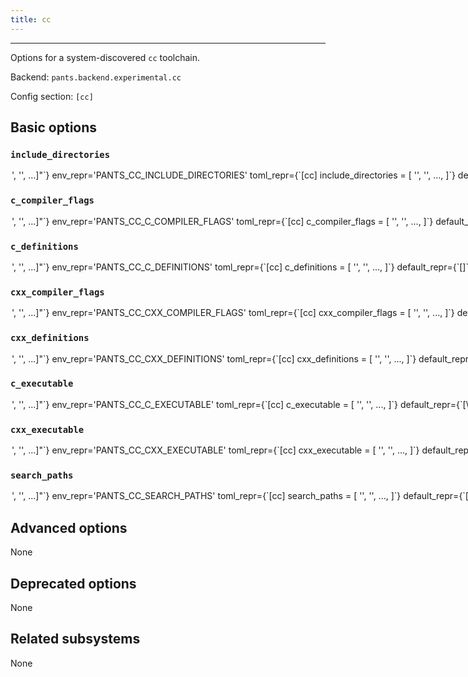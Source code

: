 ```yaml
---
title: cc
---
```



---

Options for a system-discovered `cc` toolchain.

Backend: <span className="color--primary">`pants.backend.experimental.cc`</span>

Config section: <span className="color--primary">`[cc]`</span>

<span className={styles.options}>

## Basic options

### `include_directories`

<Option
  cli_repr={`--cc-include-directories="['<str>', '<str>', ...]"`}
  env_repr='PANTS_CC_INCLUDE_DIRECTORIES'
  toml_repr={`[cc]
include_directories = [
    '<str>',
    '<str>',
    ...,
]`}
  default_repr={`[]`}
>

A list of include directories passed to the compiler. Will be prefixed by -I at the command line. These flags are merged with the target-level includes, with the target-level includes taking precedence.

</Option>

### `c_compiler_flags`

<Option
  cli_repr={`--cc-c-compiler-flags="['<str>', '<str>', ...]"`}
  env_repr='PANTS_CC_C_COMPILER_FLAGS'
  toml_repr={`[cc]
c_compiler_flags = [
    '<str>',
    '<str>',
    ...,
]`}
  default_repr={`[\n  "-std=c11"\n]`}
>

Flags passed to the C compiler. These flags are merged with the target-level defines, with the target-level flags taking precedence.

</Option>

### `c_definitions`

<Option
  cli_repr={`--cc-c-definitions="['<str>', '<str>', ...]"`}
  env_repr='PANTS_CC_C_DEFINITIONS'
  toml_repr={`[cc]
c_definitions = [
    '<str>',
    '<str>',
    ...,
]`}
  default_repr={`[]`}
>

A list of strings to define in the C preprocessor. Will be prefixed by -D at the command line. These defines are merged with the target-level defines, with the target-level definitions taking precedence.

</Option>

### `cxx_compiler_flags`

<Option
  cli_repr={`--cc-cxx-compiler-flags="['<str>', '<str>', ...]"`}
  env_repr='PANTS_CC_CXX_COMPILER_FLAGS'
  toml_repr={`[cc]
cxx_compiler_flags = [
    '<str>',
    '<str>',
    ...,
]`}
  default_repr={`[\n  "-std=c++11"\n]`}
>

Flags passed to the C++ compiler. These flags are merged with the target-level defines, with the target-level flags taking precedence.

</Option>

### `cxx_definitions`

<Option
  cli_repr={`--cc-cxx-definitions="['<str>', '<str>', ...]"`}
  env_repr='PANTS_CC_CXX_DEFINITIONS'
  toml_repr={`[cc]
cxx_definitions = [
    '<str>',
    '<str>',
    ...,
]`}
  default_repr={`[]`}
>

A list of strings to define in the C++ preprocessor. Will be prefixed by -D at the command line. These defines are merged with the target-level defines, with the target-level definitions taking precedence.

</Option>

### `c_executable`

<Option
  cli_repr={`--cc-c-executable="['<str>', '<str>', ...]"`}
  env_repr='PANTS_CC_C_EXECUTABLE'
  toml_repr={`[cc]
c_executable = [
    '<str>',
    '<str>',
    ...,
]`}
  default_repr={`[\n  "clang",\n  "gcc"\n]`}
>

A list of binary names for the C compiler (in the `search_paths`). The list is searched in order until a compiler is found.

</Option>

### `cxx_executable`

<Option
  cli_repr={`--cc-cxx-executable="['<str>', '<str>', ...]"`}
  env_repr='PANTS_CC_CXX_EXECUTABLE'
  toml_repr={`[cc]
cxx_executable = [
    '<str>',
    '<str>',
    ...,
]`}
  default_repr={`[\n  "clang++",\n  "g++"\n]`}
>

A list of binary names for the C compiler (in the `search_paths`). The list is searched in order until a compiler is found.

</Option>

### `search_paths`

<Option
  cli_repr={`--cc-search-paths="['<str>', '<str>', ...]"`}
  env_repr='PANTS_CC_SEARCH_PATHS'
  toml_repr={`[cc]
search_paths = [
    '<str>',
    '<str>',
    ...,
]`}
  default_repr={`[\n  "<PATH>"\n]`}
>

A list of paths to search for CC toolchain binaries.

Specify absolute paths to directories, e.g. `/usr/bin`. Earlier entries will be searched first.

The following special strings are supported:

- `<PATH>`, the contents of the PATH environment variable

</Option>

## Advanced options

None

## Deprecated options

None

## Related subsystems

None

</span>
